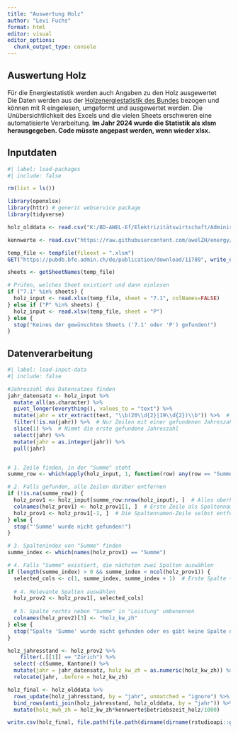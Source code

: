 ```yaml
---
title: "Auswertung Holz"
author: "Levi Fuchs"
format: html
editor: visual
editor_options: 
  chunk_output_type: console
---
```


## Auswertung Holz

Für die Energiestatistik werden auch Angaben zu den Holz ausgewertet<br> Die Daten werden aus der [Holzenergiestatistik des Bundes](https://pubdb.bfe.admin.ch/de/suche?keywords=403) bezogen und können mit R eingelesen, umgeformt und ausgewertet werden. Die Unübersichtlichkeit des Excels und die vielen Sheets erschweren eine automatisierte Verarbeitung. **Im Jahr 2024 wurde die Statistik als xlsm herausgegeben. Code müsste angepast werden, wenn wieder xlsx.**

## Inputdaten

```r
#| label: load-packages
#| include: false

rm(list = ls())

library(openxlsx)
library(httr) # generic webservice package
library(tidyverse)

holz_olddata <- read.csv("K:/BD-AWEL-Ef/Elektrizitätswirtschaft/Administration/Praktikum/Levi_Fuchs/Projekte/Energiestatistik_neu/R_Project/Holz/holz.csv", sep=";") # ANPASSEN!

kennwerte <- read.csv("https://raw.githubusercontent.com/awelZH/energy/refs/heads/main/data/input/kennwerte.csv", encoding="UTF-8", sep=";", header = T)

temp_file <- tempfile(fileext = ".xlsm")
GET("https://pubdb.bfe.admin.ch/de/publication/download/11789", write_disk(temp_file, overwrite = TRUE)) #s. https://pubdb.bfe.admin.ch/de/suche?keywords=404

sheets <- getSheetNames(temp_file)

# Prüfen, welches Sheet existiert und dann einlesen
if ("7.1" %in% sheets) {
  holz_input <- read.xlsx(temp_file, sheet = "7.1", colNames=FALSE)
} else if ("P" %in% sheets) {
  holz_input <- read.xlsx(temp_file, sheet = "P")
} else {
  stop("Keines der gewünschten Sheets ('7.1' oder 'P') gefunden!")
}
```

## Datenverarbeitung

```r
#| label: load-input-data
#| include: false

#Jahreszahl des Datensatzes finden
jahr_datensatz <- holz_input %>% 
  mutate_all(as.character) %>%  
  pivot_longer(everything(), values_to = "text") %>%  
  mutate(jahr = str_extract(text, "\\b(20\\d{2}|19\\d{2})\\b")) %>%  # Findet Jahreszahlen ab 1900
  filter(!is.na(jahr)) %>%  # Nur Zeilen mit einer gefundenen Jahreszahl behalten
  slice(1) %>%  # Nimmt die erste gefundene Jahreszahl
  select(jahr) %>%
  mutate(jahr = as.integer(jahr)) %>%
  pull(jahr)


# 1. Zeile finden, in der "Summe" steht
summe_row <- which(apply(holz_input, 1, function(row) any(row == "Summe")))[1]  # Erste Zeile mit "Summe"

# 2. Falls gefunden, alle Zeilen darüber entfernen
if (!is.na(summe_row)) {
  holz_prov1 <- holz_input[summe_row:nrow(holz_input), ]  # Alles oberhalb der Zeile mit "Summe" abschneiden
  colnames(holz_prov1) <- holz_prov1[1, ]  # Erste Zeile als Spaltennamen setzen
  holz_prov1 <- holz_prov1[-1, ]  # Die Spaltennamen-Zeile selbst entfernen
} else {
  stop("'Summe' wurde nicht gefunden!")
}

# 3. Spaltenindex von "Summe" finden
summe_index <- which(names(holz_prov1) == "Summe")

# 4. Falls "Summe" existiert, die nächsten zwei Spalten auswählen
if (length(summe_index) > 0 && summe_index < ncol(holz_prov1)) {
  selected_cols <- c(1, summe_index, summe_index + 1)  # Erste Spalte + "Summe" + rechts davon
  
  # 4. Relevante Spalten auswählen
  holz_prov2 <- holz_prov1[, selected_cols]
  
  # 5. Spalte rechts neben "Summe" in "Leistung" umbenennen
  colnames(holz_prov2)[3] <- "holz_kw_zh"
} else {
  stop("Spalte 'Summe' wurde nicht gefunden oder es gibt keine Spalte daneben!")
}

holz_jahresstand <- holz_prov2 %>%
    filter(.[[1]] == "Zürich") %>%
  select(-c(Summe, Kantone)) %>%
  mutate(jahr = jahr_datensatz, holz_kw_zh = as.numeric(holz_kw_zh)) %>%
  relocate(jahr, .before = holz_kw_zh)

holz_final <- holz_olddata %>%
  rows_update(holz_jahresstand, by = "jahr", unmatched = "ignore") %>%  # Erst vorhandene Werte aktualisieren
  bind_rows(anti_join(holz_jahresstand, holz_olddata, by = "jahr")) %>%  # Dann fehlende Jahre hinzufügen 
  mutate(holz_mwh_zh = holz_kw_zh*kennwerte$betriebszeit_holz/1000)

write.csv(holz_final, file.path(file.path(dirname(dirname(rstudioapi::getActiveDocumentContext()$path)), "data", "output"), "holz.csv"), row.names = FALSE)
```

